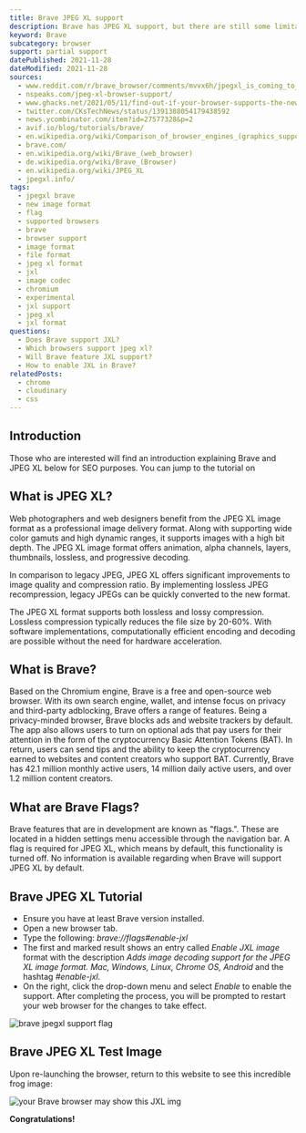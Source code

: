 ```yaml
---
title: Brave JPEG XL support
description: Brave has JPEG XL support, but there are still some limitations. We show you how to use it.
keyword: Brave
subcategory: browser
support: partial support
datePublished: 2021-11-28
dateModified: 2021-11-28
sources:
  - www.reddit.com/r/brave_browser/comments/mvvx6h/jpegxl_is_coming_to_town_will_brave_be_brave/
  - nspeaks.com/jpeg-xl-browser-support/
  - www.ghacks.net/2021/05/11/find-out-if-your-browser-supports-the-new-image-format-jpeg-xl/
  - twitter.com/CKsTechNews/status/1391388054179438592
  - news.ycombinator.com/item?id=27577328&p=2
  - avif.io/blog/tutorials/brave/
  - en.wikipedia.org/wiki/Comparison_of_browser_engines_(graphics_support)
  - brave.com/
  - en.wikipedia.org/wiki/Brave_(web_browser)
  - de.wikipedia.org/wiki/Brave_(Browser)
  - en.wikipedia.org/wiki/JPEG_XL
  - jpegxl.info/
tags:
  - jpegxl brave
  - new image format
  - flag
  - supported browsers
  - brave
  - browser support
  - image format
  - file format
  - jpeg xl format
  - jxl
  - image codec
  - chromium
  - experimental
  - jxl support
  - jpeg xl
  - jxl format
questions:
  - Does Brave support JXL?
  - Which browsers support jpeg xl?
  - Will Brave feature JXL support?
  - How to enable JXL in Brave?
relatedPosts:
  - chrome
  - cloudinary
  - css
---
```


## Introduction

Those who are interested will find an introduction explaining Brave and JPEG XL
below for SEO purposes. You can jump to the tutorial on <Link
  href="#bravejpegxltutorial"
  text="how to enable JPEG XL support on Brave by clicking here."
/>

## What is JPEG XL?

Web photographers and web designers benefit from the JPEG XL image format as a professional image delivery format. Along with supporting wide color gamuts and high dynamic ranges, it supports images with a high bit depth. The JPEG XL image format offers animation, alpha channels, layers, thumbnails, lossless, and progressive decoding.

In comparison to legacy JPEG, JPEG XL offers significant improvements to image quality and compression ratio. By implementing lossless JPEG recompression, legacy JPEGs can be quickly converted to the new format.

The JPEG XL format supports both lossless and lossy compression. Lossless compression typically reduces the file size by 20-60%. With software implementations, computationally efficient encoding and decoding are possible without the need for hardware acceleration.

## What is Brave?

Based on the Chromium engine, Brave is a free and open-source web browser. With its own search engine, wallet, and intense focus on privacy and third-party adblocking, Brave offers a range of features. Being a privacy-minded browser, Brave blocks ads and website trackers by default. The app also allows users to turn on optional ads that pay users for their attention in the form of the cryptocurrency Basic Attention Tokens (BAT). In return, users can send tips and the ability to keep the cryptocurrency earned to websites and content creators who support BAT. Currently, Brave has 42.1 million monthly active users, 14 million daily active users, and over 1.2 million content creators.

## What are Brave Flags?

Brave features that are in development are known as "flags.". These are located in a hidden settings menu accessible through the navigation bar. A flag is required for JPEG XL, which means by default, this functionality is turned off. No information is available regarding when Brave will support JPEG XL by default.

## Brave JPEG XL Tutorial

- Ensure you have at least Brave version installed.
- Open a new browser tab.
- Type the following: _brave://flags#enable-jxl_
- The first and marked result shows an entry called _Enable JXL image_ format with the description _Adds image decoding support for the JPEG XL image format. Mac, Windows, Linux, Chrome OS, Android_ and the hashtag _#enable-jxl_.
- On the right, click the drop-down menu and select _Enable_ to enable the support. After completing the process, you will be prompted to restart your web browser for the changes to take effect.

<Image src="brave" alt="brave jpegxl support flag" />

## Brave JPEG XL Test Image

Upon re-launching the browser, return to this website to see this incredible frog
image:

![your Brave browser may show this JXL img](/comparison/frog.jxl)

**Congratulations!**
